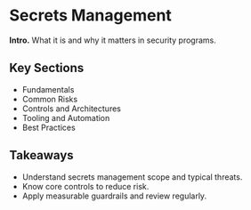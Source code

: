 # Secrets Management

**Intro.** What it is and why it matters in security programs.

## Key Sections
- Fundamentals
- Common Risks
- Controls and Architectures
- Tooling and Automation
- Best Practices

## Takeaways
- Understand secrets management scope and typical threats.
- Know core controls to reduce risk.
- Apply measurable guardrails and review regularly.
